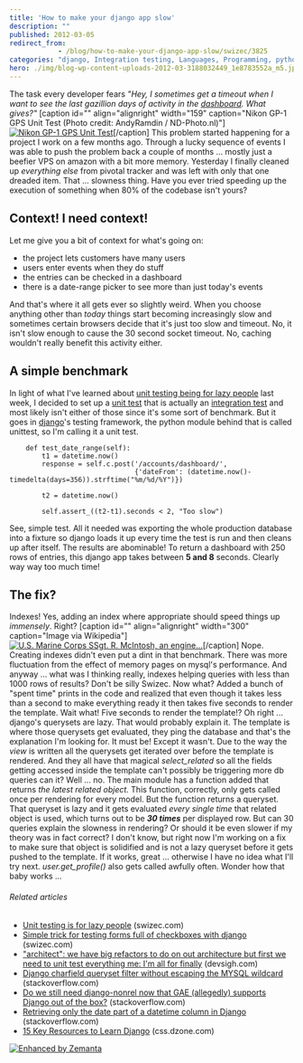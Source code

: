 ```yaml
---
title: 'How to make your django app slow'
description: ""
published: 2012-03-05
redirect_from: 
            - /blog/how-to-make-your-django-app-slow/swizec/3825
categories: "django, Integration testing, Languages, Programming, python, TestUnit, Uncategorized"
hero: ./img/blog-wp-content-uploads-2012-03-3188032449_1e8783552a_m5.jpg
---
```

The task every developer fears _"Hey, I sometimes get a timeout when I want to see the last gazillion days of activity in the [dashboard](http://en.wikipedia.org/wiki/Dashboard "Dashboard"). What gives?"_ \[caption id="" align="alignright" width="159" caption="Nikon GP-1 GPS Unit Test (Photo credit: AndyRamdin / ND-Photo.nl)"][![Nikon GP-1 GPS Unit Test](./img/blog-wp-content-uploads-2012-03-3188032449_1e8783552a_m5.jpg "Nikon GP-1 GPS Unit Test")](http://www.flickr.com/photos/20676353@N00/3188032449)\[/caption] This problem started happening for a project I work on a few months ago. Through a lucky sequence of events I was able to push the problem back a couple of months ... mostly just a beefier VPS on amazon with a bit more memory. Yesterday I finally cleaned up _everything_ _else_ from pivotal tracker and was left with only that one dreaded item. That ... slowness thing. Have you ever tried speeding up the execution of something when 80% of the codebase isn't yours?

## Context! I need context!

Let me give you a bit of context for what's going on:

- the project lets customers have many users
- users enter events when they do stuff
- the entries can be checked in a dashboard
- there is a date-range picker to see more than just today's events

And that's where it all gets ever so slightly weird. When you choose anything other than _today_ things start becoming increasingly slow and sometimes certain browsers decide that it's just too slow and timeout. No, it isn't slow enough to cause the 30 second socket timeout. No, caching wouldn't really benefit this activity either.

## A simple benchmark

In light of what I've learned about [unit testing being for lazy people](http://swizec.com/blog/unit-testing-is-for-lazy-people/swizec/3752 "Unit testing is for lazy people") last week, I decided to set up a [unit test](http://en.wikipedia.org/wiki/Unit_testing "Unit testing") that is actually an [integration test](http://en.wikipedia.org/wiki/Integration_testing "Integration testing") and most likely isn't either of those since it's some sort of benchmark. But it goes in [django](http://www.djangoproject.com "Django (Web framework)")'s testing framework, the python module behind that is called unittest, so I'm calling it a unit test.

```
    def test_date_range(self):
        t1 = datetime.now()
        response = self.c.post('/accounts/dashboard/',
                               {'dateFrom': (datetime.now()-timedelta(days=356)).strftime("%m/%d/%Y")})

        t2 = datetime.now()

        self.assert_((t2-t1).seconds < 2, "Too slow")
```

See, simple test. All it needed was exporting the whole production database into a fixture so django loads it up every time the test is run and then cleans up after itself. The results are abominable! To return a dashboard with 250 rows of entries, this django app takes between **5 and 8** seconds. Clearly way way too much time!

## The fix?

Indexes! Yes, adding an index where appropriate should speed things up _immensely_. Right? \[caption id="" align="alignright" width="300" caption="Image via Wikipedia"][![U.S. Marine Corps SSgt. R. McIntosh, an engine...](./img/blog-wp-content-uploads-2012-03-300px-Allison_T56_mobile_test_unit_MCAS_Futenma_19823.jpg "U.S. Marine Corps SSgt. R. McIntosh, an engine...")](http://commons.wikipedia.org/wiki/File:Allison_T56_mobile_test_unit_MCAS_Futenma_1982.JPEG)\[/caption] Nope. Creating indexes didn't even put a dint in that benchmark. There was more fluctuation from the effect of memory pages on mysql's performance. And anyway ... what was I thinking really, indexes helping queries with less than 1000 rows of results? Don't be silly Swizec. Now what? Added a bunch of "spent time" prints in the code and realized that even though it takes less than a second to make everything ready it then takes five seconds to render the template. Wait what! Five seconds to render the template!? Oh right ... django's querysets are lazy. That would probably explain it. The template is where those querysets get evaluated, they ping the database and that's the explanation I'm looking for. It must be! Except it wasn't. Due to the way the _view_ is written all the querysets get iterated over before the template is rendered. And they all have that magical _select_related_ so all the fields getting accessed inside the template can't possibly be triggering more db queries can it? Well ... no. The main module has a function added that returns _the latest related object._ This function, correctly, only gets called once per rendering for every model. But the function returns a queryset. That queryset is lazy and it gets evaluated _every single time_ that related object is used, which turns out to be _**30 times**_ per displayed row. But can 30 queries explain the slowness in rendering? Or should it be even slower if my theory was in fact correct? I don't know, but right now I'm working on a fix to make sure that object is solidified and is not a lazy queryset before it gets pushed to the template. If it works, great ... otherwise I have no idea what I'll try next. _user.get_profile()_ also gets called awfully often. Wonder how that baby works ...

###### Related articles

- [Unit testing is for lazy people](http://swizec.com/blog/unit-testing-is-for-lazy-people/swizec/3752) (swizec.com)
- [Simple trick for testing forms full of checkboxes with django](http://swizec.com/blog/simple-trick-for-testing-forms-full-of-checkboxes-with-django/swizec/3098) (swizec.com)
- ["architect": we have big refactors to do on out architecture but first we need to unit test everything me: I'm all for finally](http://www.devsigh.com/sigh/424) (devsigh.com)
- [Django charfield queryset filter without escaping the MYSQL wildcard](http://stackoverflow.com/questions/8664551/django-charfield-queryset-filter-without-escaping-the-mysql-wildcard) (stackoverflow.com)
- [Do we still need django-nonrel now that GAE (allegedly) supports Django out of the box?](http://stackoverflow.com/questions/9065371/do-we-still-need-django-nonrel-now-that-gae-allegedly-supports-django-out-of-t) (stackoverflow.com)
- [Retrieving only the date part of a datetime column in Django](http://stackoverflow.com/questions/8698794/retrieving-only-the-date-part-of-a-datetime-column-in-django) (stackoverflow.com)
- [15 Key Resources to Learn Django](http://css.dzone.com/articles/15-key-resources-learn-django-0) (css.dzone.com)

[![Enhanced by Zemanta](http://img.zemanta.com/zemified_e.png?x-id=fee7947c-17cc-4d31-b348-c7a8b425b12c)](http://www.zemanta.com/ "Enhanced by Zemanta")